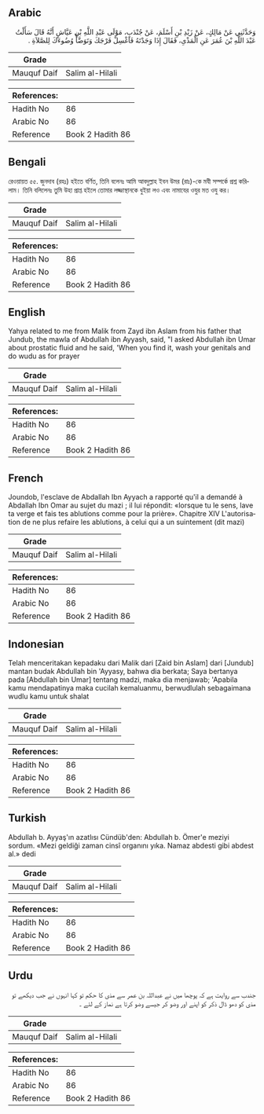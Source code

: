 ## Arabic


<div dir="rtl" lang="ar" style={{fontSize:'larger',backgroundColor:'#f8f9fa',padding:20}}>
وَحَدَّثَنِي عَنْ مَالِكٍ، عَنْ زَيْدِ بْنِ أَسْلَمَ، عَنْ جُنْدَبٍ، مَوْلَى عَبْدِ اللَّهِ بْنِ عَيَّاشٍ أَنَّهُ قَالَ سَأَلْتُ عَبْدَ اللَّهِ بْنَ عُمَرَ عَنِ الْمَذْىِ، فَقَالَ إِذَا وَجَدْتَهُ فَاغْسِلْ فَرْجَكَ وَتَوَضَّأْ وُضُوءَكَ لِلصَّلاَةِ ‏.‏
</div>
<div style={{backgroundColor:'#f8f9fa',padding:20, marginBottom: 10}}><table> <thead> <tr> <th>Grade</th> <th></th> </tr> </thead> <tbody> <tr><td>Mauquf Daif</td><td>Salim al-Hilali</td></tr></tbody></table><table> <thead> <tr> <th>References:</th> <th></th> </tr> </thead> <tbody><tr><td>Hadith No</td><td>86</td></tr><tr><td>Arabic No</td><td>86</td></tr><tr><td>Reference</td><td>Book 2 Hadith 86</td></tr></tbody></table></div>

## Bengali


<div dir="ltr" lang="bn" style={{fontSize:'larger',backgroundColor:'#f8f9fa',padding:20}}>
রেওয়ায়ত ৫৫. জুনদাব (রহঃ) হইতে বর্ণিত, তিনি বলেনঃ আমি আবদুল্লাহ ইবন উমর (রাঃ)-কে মযী সম্পর্কে প্রশ্ন করিলাম। তিনি বলিলেনঃ তুমি উহা প্রাপ্ত হইলে তোমার লজ্জাস্থানকে ধুইয়া লও এবং নামাযের ওযুর মত ওযু কর।
</div>
<div style={{backgroundColor:'#f8f9fa',padding:20, marginBottom: 10}}><table> <thead> <tr> <th>Grade</th> <th></th> </tr> </thead> <tbody> <tr><td>Mauquf Daif</td><td>Salim al-Hilali</td></tr></tbody></table><table> <thead> <tr> <th>References:</th> <th></th> </tr> </thead> <tbody><tr><td>Hadith No</td><td>86</td></tr><tr><td>Arabic No</td><td>86</td></tr><tr><td>Reference</td><td>Book 2 Hadith 86</td></tr></tbody></table></div>

## English


<div dir="ltr" lang="en" style={{fontSize:'larger',backgroundColor:'#f8f9fa',padding:20}}>
Yahya related to me from Malik from Zayd ibn Aslam from his father that Jundub, the mawla of Abdullah ibn Ayyash, said, "I asked Abdullah ibn Umar about prostatic fluid and he said, 'When you find it, wash your genitals and do wudu as for prayer
</div>
<div style={{backgroundColor:'#f8f9fa',padding:20, marginBottom: 10}}><table> <thead> <tr> <th>Grade</th> <th></th> </tr> </thead> <tbody> <tr><td>Mauquf Daif</td><td>Salim al-Hilali</td></tr></tbody></table><table> <thead> <tr> <th>References:</th> <th></th> </tr> </thead> <tbody><tr><td>Hadith No</td><td>86</td></tr><tr><td>Arabic No</td><td>86</td></tr><tr><td>Reference</td><td>Book 2 Hadith 86</td></tr></tbody></table></div>

## French


<div dir="ltr" lang="fr" style={{fontSize:'larger',backgroundColor:'#f8f9fa',padding:20}}>
Joundob, l'esclave de Abdallah Ibn Ayyach a rapporté qu'il a demandé à Abdallah Ibn Omar au sujet du mazi ; il lui répondit: «lorsque tu le sens, lave ta verge et fais tes ablutions comme pour la prière». Chapitre XIV L'autorisation de ne plus refaire les ablutions, à celui qui a un suintement (dit mazi)
</div>
<div style={{backgroundColor:'#f8f9fa',padding:20, marginBottom: 10}}><table> <thead> <tr> <th>Grade</th> <th></th> </tr> </thead> <tbody> <tr><td>Mauquf Daif</td><td>Salim al-Hilali</td></tr></tbody></table><table> <thead> <tr> <th>References:</th> <th></th> </tr> </thead> <tbody><tr><td>Hadith No</td><td>86</td></tr><tr><td>Arabic No</td><td>86</td></tr><tr><td>Reference</td><td>Book 2 Hadith 86</td></tr></tbody></table></div>

## Indonesian


<div dir="ltr" lang="id" style={{fontSize:'larger',backgroundColor:'#f8f9fa',padding:20}}>
Telah menceritakan kepadaku dari Malik dari [Zaid bin Aslam] dari [Jundub] mantan budak Abdullah bin 'Ayyasy, bahwa dia berkata; Saya bertanya pada [Abdullah bin Umar] tentang madzi, maka dia menjawab; 'Apabila kamu mendapatinya maka cucilah kemaluanmu, berwudlulah sebagaimana wudlu kamu untuk shalat
</div>
<div style={{backgroundColor:'#f8f9fa',padding:20, marginBottom: 10}}><table> <thead> <tr> <th>Grade</th> <th></th> </tr> </thead> <tbody> <tr><td>Mauquf Daif</td><td>Salim al-Hilali</td></tr></tbody></table><table> <thead> <tr> <th>References:</th> <th></th> </tr> </thead> <tbody><tr><td>Hadith No</td><td>86</td></tr><tr><td>Arabic No</td><td>86</td></tr><tr><td>Reference</td><td>Book 2 Hadith 86</td></tr></tbody></table></div>

## Turkish


<div dir="ltr" lang="tr" style={{fontSize:'larger',backgroundColor:'#f8f9fa',padding:20}}>
Abdullah b. Ayyaş'ın azatlısı Cündüb'den: Abdullah b. Ömer'e meziyi sordum. «Mezi geldiği zaman cinsî organını yıka. Namaz abdesti gibi abdest al.» dedi
</div>
<div style={{backgroundColor:'#f8f9fa',padding:20, marginBottom: 10}}><table> <thead> <tr> <th>Grade</th> <th></th> </tr> </thead> <tbody> <tr><td>Mauquf Daif</td><td>Salim al-Hilali</td></tr></tbody></table><table> <thead> <tr> <th>References:</th> <th></th> </tr> </thead> <tbody><tr><td>Hadith No</td><td>86</td></tr><tr><td>Arabic No</td><td>86</td></tr><tr><td>Reference</td><td>Book 2 Hadith 86</td></tr></tbody></table></div>

## Urdu


<div dir="rtl" lang="ur" style={{fontSize:'larger',backgroundColor:'#f8f9fa',padding:20}}>
جندب سے روایت ہے کہ پوچھا میں نے عبداللہ بن عمر سے مذی کا حکم تو کہا انہوں نے جب دیکھے تو مذی کو دھو ڈال ذکر کو اپنے اور وضو کر جیسے وضو کرتا ہے نماز کے لئے ۔
</div>
<div style={{backgroundColor:'#f8f9fa',padding:20, marginBottom: 10}}><table> <thead> <tr> <th>Grade</th> <th></th> </tr> </thead> <tbody> <tr><td>Mauquf Daif</td><td>Salim al-Hilali</td></tr></tbody></table><table> <thead> <tr> <th>References:</th> <th></th> </tr> </thead> <tbody><tr><td>Hadith No</td><td>86</td></tr><tr><td>Arabic No</td><td>86</td></tr><tr><td>Reference</td><td>Book 2 Hadith 86</td></tr></tbody></table></div>